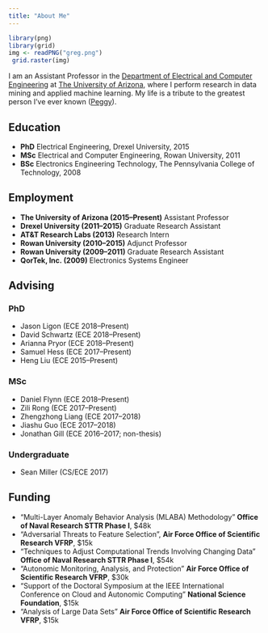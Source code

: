 ```yaml
---
title: "About Me"
---
```


```r
library(png)
library(grid)
img <- readPNG("greg.png")
 grid.raster(img)
```

I am an Assistant Professor in the [Department of Electrical and Computer Engineering](http://www.ece.arizona.edu/) at [The University of Arizona](http://www.arizona.edu/), where I perform research in data mining and applied machine learning. My life is a tribute to the greatest person I've ever known ([Peggy](http://www.thompsonfuneralhomelebanon.com/obituary/margaret-ditzler){target="_blank"}). 





## Education 
- __PhD__ Electrical Engineering, Drexel University, 2015
- __MSc__ Electrical and Computer Engineering, Rowan University, 2011
- __BSc__ Electronics Engineering Technology, The Pennsylvania College of Technology, 2008

## Employment  
- __The University of Arizona (2015--Present)__ Assistant Professor
- __Drexel University (2011--2015)__ Graduate Research Assistant 
- __AT&T Research Labs (2013)__ Research Intern 
- __Rowan University (2010--2015)__ Adjunct Professor
- __Rowan University (2009--2011)__ Graduate Research Assistant
- __QorTek, Inc. (2009)__ Electronics Systems Engineer 

## Advising   

### PhD  
- Jason Ligon (ECE 2018--Present)
- David Schwartz (ECE 2018--Present)
- Arianna Pryor (ECE 2018--Present)
- Samuel Hess (ECE 2017--Present)
- Heng Liu (ECE 2015--Present)

### MSc  
- Daniel Flynn (ECE 2018--Present)
- Zili Rong (ECE 2017--Present)
- Zhengzhong Liang (ECE 2017--2018)
- Jiashu Guo (ECE 2017--2018)
- Jonathan Gill (ECE 2016--2017; non-thesis) 

### Undergraduate
- Sean Miller (CS/ECE 2017)

## Funding 
- "Multi-Layer Anomaly Behavior Analysis (MLABA) Methodology" __Office of Naval Research STTR Phase I__, $48k
- "Adversarial Threats to Feature Selection", __Air Force Office of Scientific Research VFRP__, $15k
- "Techniques to Adjust Computational Trends Involving Changing Data" __Office of Naval Research STTR Phase I__, $54k
- "Autonomic Monitoring, Analysis, and Protection"  __Air Force Office of Scientific Research VFRP__, $30k
- "Support of the Doctoral Symposium at the IEEE International Conference on Cloud and Autonomic Computing" __National Science Foundation__, $15k
- "Analysis of Large Data Sets"  __Air Force Office of Scientific Research VFRP__, $15k